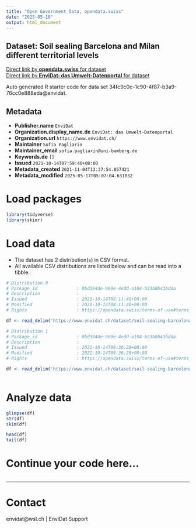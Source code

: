 ```yaml
---
title: "Open Government Data, opendata.swiss"
date: "2025-05-18"
output: html_document
---
```


## Dataset: Soil sealing Barcelona and Milan different territorial levels



[Direct link by **opendata.swiss** for dataset](https://opendata.swiss/de/dataset/soil-sealing-barcelona-and-milan-different-territorial-levels)<br>
[Direct link by **EnviDat: das Umwelt-Datenportal** for dataset](https://www.envidat.ch/#/metadata/soil-sealing-barcelona-milan)

Auto generated R starter code for data set 34fc9c0c-1c90-4f87-b3a9-76cc0e888eda@envidat.

## Metadata

- **Publisher.name** `EnviDat`
- **Organization.display_name.de** `EnviDat: das Umwelt-Datenportal`
- **Organization.url** `https://www.envidat.ch/`
- **Maintainer** `Sofia Pagliarin`
- **Maintainer_email** `sofia.pagliarin@uni-bamberg.de`
- **Keywords.de** `[]`
- **Issued** `2021-10-14T07:59:40+00:00`
- **Metadata_created** `2021-11-04T13:37:54.857421`
- **Metadata_modified** `2025-05-17T05:07:04.631032`


# Load packages

```r

library(tidyverse)
library(skimr)

```

# Load data

-   The dataset has 2 distribution(s) in CSV format.
-   All available CSV distributions are listed below and can be read into a tibble.

```r

# Distribution 0
# Package_id               : 0bd394de-969e-4edd-a104-b33b0b43bdda
# Description              : 
# Issued                   : 2021-10-14T08:11:40+00:00
# Modified                 : 2021-10-14T08:11:40+00:00
# Rights                   : https://opendata.swiss/terms-of-use#terms_by

df <- read_delim('https://www.envidat.ch/dataset/soil-sealing-barcelona-milan/resource/d023c81b-4318-492a-abbf-44e429e9855d')

# Distribution 1
# Package_id               : 0bd394de-969e-4edd-a104-b33b0b43bdda
# Description              : 
# Issued                   : 2021-10-14T09:36:28+00:00
# Modified                 : 2021-10-14T09:36:28+00:00
# Rights                   : https://opendata.swiss/terms-of-use#terms_by

df <- read_delim('https://www.envidat.ch/dataset/soil-sealing-barcelona-milan/resource/b49ab377-1058-44b0-9db3-eae5af4bb518')



```

# Analyze data

```r

glimpse(df)
str(df)
skim(df)

head(df)
tail(df)

```

# Continue your code here...

```r

```

------------------------------------------------------------------------

# Contact

envidat@wsl.ch | EnviDat Support
